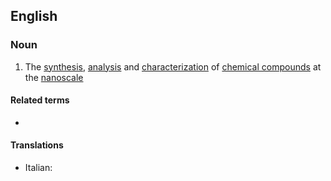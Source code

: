 ==English==

===Noun===
{{wikipedia}}
{{en-noun|-}}

# {{label|en|chemistry}} The [[synthesis]], [[analysis]] and [[characterization]] of [[chemical compound]]s at the [[nanoscale]]

====Related terms====
* {{l|en|nanochemist}}

====Translations====
{{trans-top}}
* Italian: {{t+|it|nanochimica|f}}
{{trans-mid}}
{{trans-bottom}}